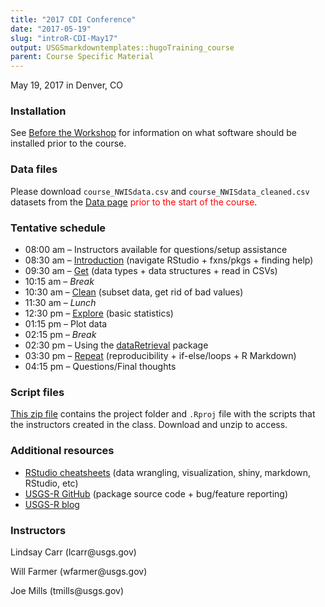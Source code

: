 ```yaml
---
title: "2017 CDI Conference"
date: "2017-05-19"
slug: "introR-CDI-May17"
output: USGSmarkdowntemplates::hugoTraining_course
parent: Course Specific Material
---
```


May 19, 2017 in Denver, CO

### Installation
See [Before the Workshop](/intro-curriculum/Before) for information on what software should be installed prior to the course.

### Data files
Please download `course_NWISdata.csv` and `course_NWISdata_cleaned.csv` datasets from the [Data page](/intro-curriculum/data/) <span style="color:red">prior to the start of the course</span>. 

### Tentative schedule

* 08:00 am -- Instructors available for questions/setup assistance
* 08:30 am -- [Introduction](/intro-curriculum/Introduction) (navigate RStudio + fxns/pkgs + finding help)
* 09:30 am -- [Get](/intro-curriculum/Get) (data types + data structures + read in CSVs)
* 10:15 am -- *Break*
* 10:30 am -- [Clean](/intro-curriculum/Clean) (subset data, get rid of bad values) 
* 11:30 am -- *Lunch*
* 12:30 pm -- [Explore](/intro-curriculum/Explore) (basic statistics)
* 01:15 pm -- Plot data
* 02:15 pm -- *Break*
* 02:30 pm -- Using the [dataRetrieval](https://owi.usgs.gov/R/dataRetrieval.html) package
* 03:30 pm -- [Repeat](/intro-curriculum/Reproduce/) (reproducibility + if-else/loops + R Markdown)
* 04:15 pm -- Questions/Final thoughts

### Script files

[This zip file](https://drive.google.com/file/d/0B54YFPSk4XN8NlVZcUdzRHJDa0U) contains the project folder and `.Rproj` file with the scripts that the instructors created in the class. Download and unzip to access.

### Additional resources
* [RStudio cheatsheets](https://www.rstudio.com/resources/cheatsheets/) (data wrangling, visualization, shiny, markdown, RStudio, etc)
* [USGS-R GitHub](https://github.com/USGS-R) (package source code + bug/feature reporting)
* [USGS-R blog](https://owi.usgs.gov/blog/tags/r)

### Instructors

Lindsay Carr (lcarr@usgs.gov)

Will Farmer (wfarmer@usgs.gov)

Joe Mills (tmills@usgs.gov)
